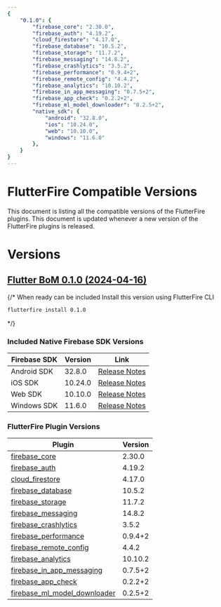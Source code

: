 ```yaml
---
{
    "0.1.0": {
        "firebase_core": "2.30.0",
        "firebase_auth": "4.19.2",
        "cloud_firestore": "4.17.0",
        "firebase_database": "10.5.2",
        "firebase_storage": "11.7.2",
        "firebase_messaging": "14.8.2",
        "firebase_crashlytics": "3.5.2",
        "firebase_performance": "0.9.4+2",
        "firebase_remote_config": "4.4.2",
        "firebase_analytics": "10.10.2",
        "firebase_in_app_messaging": "0.7.5+2",
        "firebase_app_check": "0.2.2+2",
        "firebase_ml_model_downloader": "0.2.5+2",
        "native_sdk": {
            "android": "32.8.0",
            "ios": "10.24.0",
            "web": "10.10.0",
            "windows": "11.6.0"
        },
    }
}
---
```


# FlutterFire Compatible Versions

This document is listing all the compatible versions of the FlutterFire plugins. This document is updated whenever a new version of the FlutterFire plugins is released.

# Versions

## [Flutter BoM 0.1.0 (2024-04-16)](https://github.com/firebase/flutterfire/blob/master/CHANGELOG.md#2024-04-16)

{/* When ready can be included
Install this version using FlutterFire CLI

```bash
flutterfire install 0.1.0
```
*/}

### Included Native Firebase SDK Versions

| Firebase SDK | Version | Link |
|------------|---------|------|
| Android SDK | 32.8.0 | [Release Notes](https://firebase.google.com/support/release-notes/android) |
| iOS SDK | 10.24.0 | [Release Notes](https://firebase.google.com/support/release-notes/ios) |
| Web SDK | 10.10.0 | [Release Notes](https://firebase.google.com/support/release-notes/js) |
| Windows SDK | 11.6.0 | [Release Notes](https://firebase.google.com/support/release-notes/cpp-relnotes) |

### FlutterFire Plugin Versions
| Plugin | Version |
|--------|---------|
| [firebase_core](https://pub.dev/packages/firebase_core/versions/2.30.0) | 2.30.0 |
| [firebase_auth](https://pub.dev/packages/firebase_auth/versions/4.19.2) | 4.19.2 |
| [cloud_firestore](https://pub.dev/packages/cloud_firestore/versions/4.17.0) | 4.17.0 |
| [firebase_database](https://pub.dev/packages/firebase_database/versions/10.5.2) | 10.5.2 |
| [firebase_storage](https://pub.dev/packages/firebase_storage/versions/11.7.2) | 11.7.2 |
| [firebase_messaging](https://pub.dev/packages/firebase_messaging/versions/14.8.2) | 14.8.2 |
| [firebase_crashlytics](https://pub.dev/packages/firebase_crashlytics/versions/3.5.2) | 3.5.2 |
| [firebase_performance](https://pub.dev/packages/firebase_performance/versions/0.9.4+2) | 0.9.4+2 |
| [firebase_remote_config](https://pub.dev/packages/firebase_remote_config/versions/4.4.2) | 4.4.2 |
| [firebase_analytics](https://pub.dev/packages/firebase_analytics/versions/10.10.2) | 10.10.2 |
| [firebase_in_app_messaging](https://pub.dev/packages/firebase_in_app_messaging/versions/0.7.5+2) | 0.7.5+2 |
| [firebase_app_check](https://pub.dev/packages/firebase_app_check/versions/0.2.2+2) | 0.2.2+2 |
| [firebase_ml_model_downloader](https://pub.dev/packages/firebase_ml_model_downloader/versions/0.2.5+2) | 0.2.5+2 |
